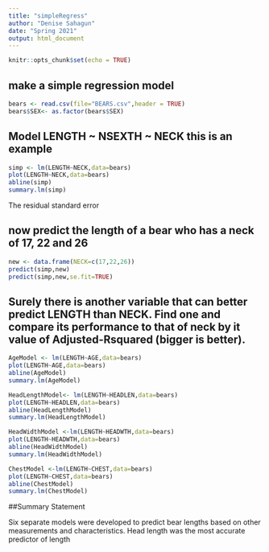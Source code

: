```yaml
---
title: "simpleRegress"
author: "Denise Sahagun"
date: "Spring 2021"
output: html_document
---
```


```r
knitr::opts_chunk$set(echo = TRUE)
```

## make a simple regression model

```r
bears <- read.csv(file="BEARS.csv",header = TRUE)
bears$SEX<- as.factor(bears$SEX)
```

## Model LENGTH ~ NSEXTH ~ NECK  this is an example  

```r
simp <- lm(LENGTH~NECK,data=bears)
plot(LENGTH~NECK,data=bears)
abline(simp)
summary.lm(simp)
```

The residual standard error 

## now predict the length of a bear who has a neck of 17, 22 and 26



```r
new <- data.frame(NECK=c(17,22,26))
predict(simp,new)
predict(simp,new,se.fit=TRUE)
```
## Surely there is another variable that can better predict LENGTH than NECK. Find one and compare its performance to that of neck by it value of Adjusted-Rsquared (bigger is better).

```r
AgeModel <- lm(LENGTH~AGE,data=bears)
plot(LENGTH~AGE,data=bears)
abline(AgeModel)
summary.lm(AgeModel)
```

```r
HeadLengthModel<- lm(LENGTH~HEADLEN,data=bears)
plot(LENGTH~HEADLEN,data=bears)
abline(HeadLengthModel)
summary.lm(HeadLengthModel)
```

```r
HeadWidthModel <-lm(LENGTH~HEADWTH,data=bears)
plot(LENGTH~HEADWTH,data=bears)
abline(HeadWidthModel)
summary.lm(HeadWidthModel)
```

```r
ChestModel <-lm(LENGTH~CHEST,data=bears)
plot(LENGTH~CHEST,data=bears)
abline(ChestModel)
summary.lm(ChestModel)
```



##Summary Statement

Six separate models were developed to predict bear lengths based on other measurements and characteristics. Head length was the most accurate predictor of length